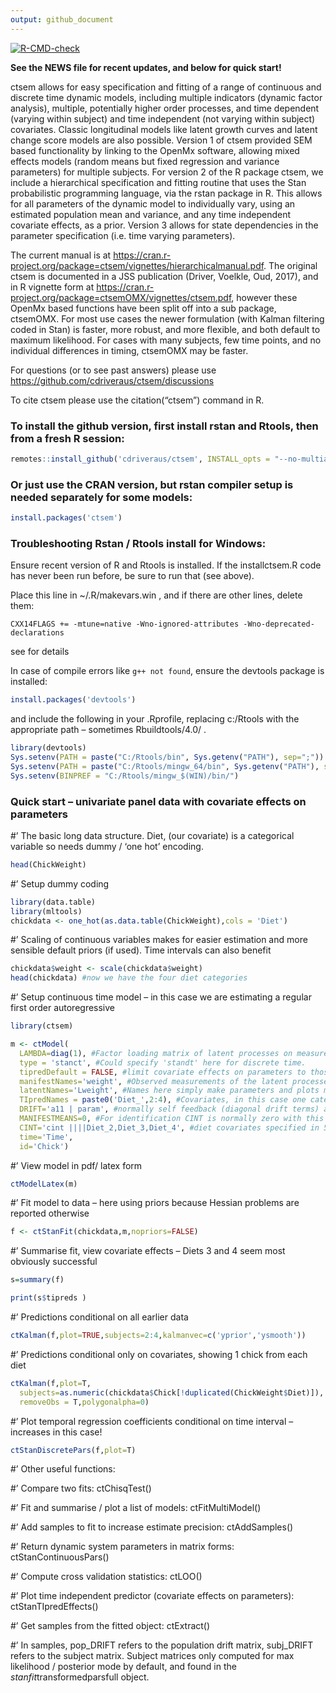 ```yaml
---
output: github_document
---
```


<!-- README.md is generated from README.Rmd. Please edit that file -->

  <!-- badges: start -->
  [![R-CMD-check](https://github.com/cdriveraus/ctsem/workflows/R-CMD-check/badge.svg)](https://github.com/cdriveraus/ctsem/actions)
  <!-- badges: end -->

**See the NEWS file for recent updates, and below for quick start!**

ctsem allows for easy specification and fitting of a range of continuous and discrete time dynamic models, including multiple indicators (dynamic factor analysis), multiple, potentially higher order processes, and time dependent (varying within subject) and time independent (not varying within subject) covariates. Classic longitudinal models like latent growth curves and latent change score models are also possible.  Version 1 of ctsem provided SEM based functionality by linking to the OpenMx software, allowing mixed effects models (random means but fixed regression and variance parameters) for multiple subjects. For version 2 of the R package ctsem, we include a hierarchical specification and fitting routine that uses the Stan probabilistic programming language, via the rstan package in R. This allows for all parameters of the dynamic model to individually vary, using an estimated population mean and variance, and any time independent covariate effects, as a prior. Version 3 allows for state dependencies in the parameter specification (i.e. time varying parameters). 

The current manual is at <https://cran.r-project.org/package=ctsem/vignettes/hierarchicalmanual.pdf>.
The original ctsem is documented in a JSS publication (Driver, Voelkle, Oud, 2017), and in R vignette form at <https://cran.r-project.org/package=ctsemOMX/vignettes/ctsem.pdf>, however these OpenMx based functions have been split off into a sub package, ctsemOMX. For most use cases the newer formulation (with Kalman filtering coded in Stan) is faster, more robust, and more flexible, and both default to maximum likelihood. For cases with many subjects, few time points, and no individual differences in timing, ctsemOMX may be faster. 

For questions (or to see past answers) please use <https://github.com/cdriveraus/ctsem/discussions>

To cite ctsem please use the citation("ctsem") command in R.

### To install the github version, first install rstan and Rtools, then from a fresh R session:

```r
remotes::install_github('cdriveraus/ctsem', INSTALL_opts = "--no-multiarch", dependencies = c("Depends", "Imports"))
```

### Or just use the CRAN version, but rstan compiler setup is needed separately for some models:
```r
install.packages('ctsem')
```


### Troubleshooting Rstan / Rtools install for Windows:

Ensure recent version of R and Rtools is installed.
If the installctsem.R code has never been run before, be sure to run that (see above).

Place this line  in ~/.R/makevars.win , and if there are other lines, delete them:

```
CXX14FLAGS += -mtune=native -Wno-ignored-attributes -Wno-deprecated-declarations
```
see \url{https://discourse.mc-stan.org/t/dealing-with-r-4-0/14586} for details

In case of compile errors like `g++ not found`, ensure the devtools package is installed:

```r
install.packages('devtools')
```

and include the following in your .Rprofile, replacing c:/Rtools with the appropriate path -- sometimes Rbuildtools/4.0/ . 

```r
library(devtools)
Sys.setenv(PATH = paste("C:/Rtools/bin", Sys.getenv("PATH"), sep=";"))
Sys.setenv(PATH = paste("C:/Rtools/mingw_64/bin", Sys.getenv("PATH"), sep=";"))
Sys.setenv(BINPREF = "C:/Rtools/mingw_$(WIN)/bin/")
```

### Quick start -- univariate panel data with covariate effects on parameters

#' The basic long data structure. Diet, (our covariate) is a categorical variable so needs dummy / 'one hot' encoding.
```r
head(ChickWeight) 
```

#' Setup dummy coding
```r
library(data.table)
library(mltools)
chickdata <- one_hot(as.data.table(ChickWeight),cols = 'Diet')
```

#' Scaling of continuous variables makes for easier estimation and more sensible default priors (if used). Time intervals can also benefit
```r
chickdata$weight <- scale(chickdata$weight) 
head(chickdata) #now we have the four diet categories
```



#' Setup continuous time model -- in this case we are estimating a regular first order autoregressive
```r
library(ctsem)

m <- ctModel(
  LAMBDA=diag(1), #Factor loading matrix of latent processes on measurements, fixed to 1
  type = 'stanct', #Could specify 'standt' here for discrete time.
  tipredDefault = FALSE, #limit covariate effects on parameters to those explicitly specified
  manifestNames='weight', #Observed measurements of the latent processes
  latentNames='Lweight', #Names here simply make parameters and plots more interpretable
  TIpredNames = paste0('Diet_',2:4), #Covariates, in this case one category needs to be baseline...
  DRIFT='a11 | param', #normally self feedback (diagonal drift terms) are restricted to negative
  MANIFESTMEANS=0, #For identification CINT is normally zero with this freely estimated
  CINT='cint ||||Diet_2,Diet_3,Diet_4', #diet covariates specified in 5th 'slot' (four '|' separators)
  time='Time',
  id='Chick')
```

#' View model in pdf/ latex form
```r
ctModelLatex(m)
```

#' Fit model to data -- here using priors because Hessian problems are reported otherwise
```r
f <- ctStanFit(chickdata,m,nopriors=FALSE) 
```

#' Summarise fit, view covariate effects -- Diets 3 and 4 seem most obviously successful
```r
s=summary(f)

print(s$tipreds )
```

#' Predictions conditional on all earlier data
```r
ctKalman(f,plot=TRUE,subjects=2:4,kalmanvec=c('yprior','ysmooth')) 
```

#' Predictions conditional only on covariates, showing 1 chick from each diet
```r
ctKalman(f,plot=T, 
  subjects=as.numeric(chickdata$Chick[!duplicated(ChickWeight$Diet)]),
  removeObs = T,polygonalpha=0)
```

#' Plot temporal regression coefficients conditional on time interval -- increases in this case!
```r
ctStanDiscretePars(f,plot=T) 
```

#' Other useful functions:

#' Compare two fits: ctChisqTest()

#' Fit and summarise / plot a list of models: ctFitMultiModel()

#' Add samples to fit to increase estimate precision: ctAddSamples()

#' Return dynamic system parameters in matrix forms: ctStanContinuousPars()

#' Compute cross validation statistics: ctLOO()

#' Plot time independent predictor (covariate effects on parameters): ctStanTIpredEffects()

#' Get samples from the fitted object: ctExtract()

#' In samples, pop_DRIFT refers to the population drift matrix, subj_DRIFT refers to the subject matrix. Subject matrices only computed for max likelihood / posterior mode by default, and found in the $stanfit$transformedparsfull object. 



